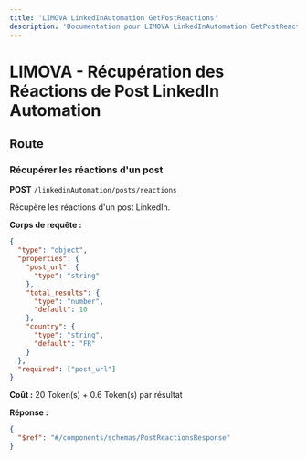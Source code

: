 ```yaml
---
title: 'LIMOVA LinkedInAutomation GetPostReactions'
description: 'Documentation pour LIMOVA LinkedInAutomation GetPostReactions'
---
```


# LIMOVA - Récupération des Réactions de Post LinkedIn Automation

## Route

### Récupérer les réactions d'un post
**POST** `/linkedinAutomation/posts/reactions`

Récupère les réactions d'un post LinkedIn.

**Corps de requête :**
```json
{
  "type": "object",
  "properties": {
    "post_url": {
      "type": "string"
    },
    "total_results": {
      "type": "number",
      "default": 10
    },
    "country": {
      "type": "string",
      "default": "FR"
    }
  },
  "required": ["post_url"]
}
```

**Coût :** 20 Token(s) + 0.6 Token(s) par résultat

**Réponse :**
```json
{
  "$ref": "#/components/schemas/PostReactionsResponse"
}
``` 
